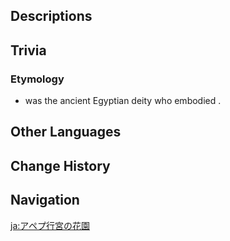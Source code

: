 {{About|the location|the Trounce Domain|The Realm of Beginnings|the character|Apep}}
{{Location Infobox
|image        = <gallery>
Apep's Resort.png|In-game
Point of Interest Apep's Resort Map Location.png|Map
</gallery>
|type         = Point of Interest
|map_level    = Apep's Resort
|subarea      = 
|area         = Desert of Hadramaveth
|subregion    = Great Red Sand
|region       = Sumeru
}}
{{Location Intro|description=<p>{{If Self|Apep's Resort|It|Apep's Resort}} is a large and mysterious cavern in the northernmost part of the Desert of Hadramaveth. It contains a glowing tunnel that is the entrance to [[The Realm of Beginnings]] [[Trounce Domain]].</p>}}

==Descriptions==
{{Description/Viewpoint|The Lost Hermitage}}

==Trivia==
===Etymology===
* {{Lang|{{w|Apep}}|egy=ꜥꜣpp}} was the ancient Egyptian deity who embodied {{Lang|chaos|egy={{w|Isfet (Egyptian mythology)|ı͗zft}}}}.

==Other Languages==
{{Other Languages
|en      = Apep's Resort
|zhs     = 阿佩普的行宫花园
|zhs_rm  = Āpèipǔ de Xínggōng Huāyuán
|zht     = 阿佩普的行宮花園
|zht_rm  = Āpèipǔ de Xínggōng Huāyuán
|zh_tl   = Apep's Royal Villa Flower Garden
|ja      = アペプ行宮の花園
|ja_rm   = Apepu Anguu no Hanazono{{Assumed}}
|ja_tl   = Apep's Royal Villa Flower Garden
|ko      = 아펩의 별궁 화원
|ko_rm   = Apep-ui Byeolgung Hwawon
|ko_tl   = Apep's Royal Villa Flower Garden
|es      = Palacete de Apep
|es_tl   = Apep's Mansion
|fr      = Palace d'Apep
|fr_tl   = Apep's Palace
|ru      = Резиденция Апеп
|ru_tl   = Apep's Residence
|th      = Apep's Resort
|vi      = Vườn Hoa Apep
|vi_tl   = 
|de      = Apeps Lustgarten
|de_tl   = Apep's Pleasure Garden
|id      = Apep's Resort
|pt      = Palácio de Apep
|pt_tl   = 
|tr      = Apep'in Sarayı
|tr_tl   = Apep's Palace
|it      = Giardino di Apep
|it_tl   = Garden of Apep
}}

==Change History==
{{Change History|3.4}}

==Navigation==
{{PoI Navbox|Sumeru}}

[[ja:アペプ行宮の花園]]